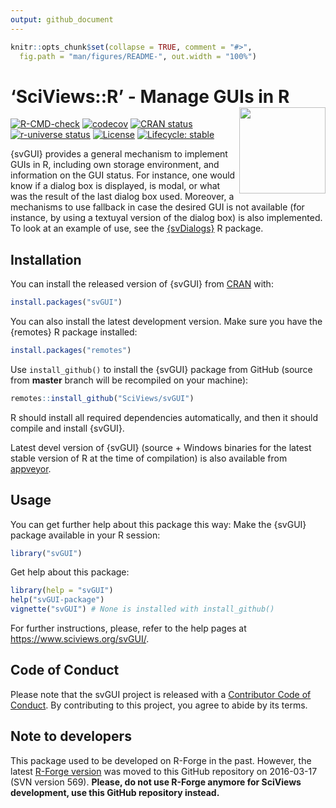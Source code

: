 ```yaml
---
output: github_document
---
```


<!-- README.md is generated from README.Rmd. Please edit that file -->

```r
knitr::opts_chunk$set(collapse = TRUE, comment = "#>",
  fig.path = "man/figures/README-", out.width = "100%")
```

# 'SciViews::R' - Manage GUIs in R <a href="https://www.sciviews.org/svGUI"><img src="man/figures/logo.png" align="right" height="138" /></a>

<!-- badges: start -->
[![R-CMD-check](https://github.com/SciViews/svGUI/actions/workflows/R-CMD-check.yaml/badge.svg)](https://github.com/SciViews/svGUI/actions/workflows/R-CMD-check.yaml)
[![codecov](https://codecov.io/gh/SciViews/svGUI/graph/badge.svg?token=WelFeHTmy7)](https://codecov.io/gh/SciViews/svGUI)
[![CRAN status](https://www.r-pkg.org/badges/version/svGUI)](https://cran.r-project.org/package=svGUI) 
[![r-universe status](https://sciviews.r-universe.dev/badges/svGUI)](https://sciviews.r-universe.dev/svGUI)
[![License](https://img.shields.io/badge/license-GPL-blue.svg)](https://www.gnu.org/licenses/gpl-2.0.html)
[![Lifecycle: stable](https://img.shields.io/badge/lifecycle-stable-brightgreen.svg)](https://www.tidyverse.org/lifecycle/#stable)
<!-- badges: end -->

{svGUI} provides a general mechanism to implement GUIs in R, including own storage environment, and information on the GUI status. For instance, one would know if a dialog box is displayed, is modal, or what was the result of the last dialog box used. Moreover, a mechanisms to use fallback in case the desired GUI is not available (for instance, by using a textuyal version of the dialog box) is also implemented. To look at an example of use, see the [{svDialogs}](https://github.com/SciViews/svDialogs) R package.

## Installation

You can install the released version of {svGUI} from [CRAN](https://CRAN.R-project.org) with:

``` r
install.packages("svGUI")
```

You can also install the latest development version. Make sure you have the {remotes} R package installed:

``` r
install.packages("remotes")
```

Use `install_github()` to install the {svGUI} package from GitHub (source from **master** branch will be recompiled on your machine):

``` r
remotes::install_github("SciViews/svGUI")
```

R should install all required dependencies automatically, and then it should compile and install {svGUI}.

Latest devel version of {svGUI} (source + Windows binaries for the latest stable version of R at the time of compilation) is also available from [appveyor](https://ci.appveyor.com/project/phgrosjean/svGUI/build/artifacts).

## Usage

You can get further help about this package this way: Make the {svGUI} package available in your R session:

``` r
library("svGUI")
```

Get help about this package:

``` r
library(help = "svGUI")
help("svGUI-package")
vignette("svGUI") # None is installed with install_github()
```

For further instructions, please, refer to the help pages at <https://www.sciviews.org/svGUI/>.

## Code of Conduct

Please note that the svGUI project is released with a [Contributor Code of Conduct](https://contributor-covenant.org/version/2/0/CODE_OF_CONDUCT.html). By contributing to this project, you agree to abide by its terms.

## Note to developers

This package used to be developed on R-Forge in the past. However, the latest [R-Forge version](https://r-forge.r-project.org/projects/sciviews/) was moved to this GitHub repository on 2016-03-17 (SVN version 569). **Please, do not use R-Forge anymore for SciViews development, use this GitHub repository instead.**
